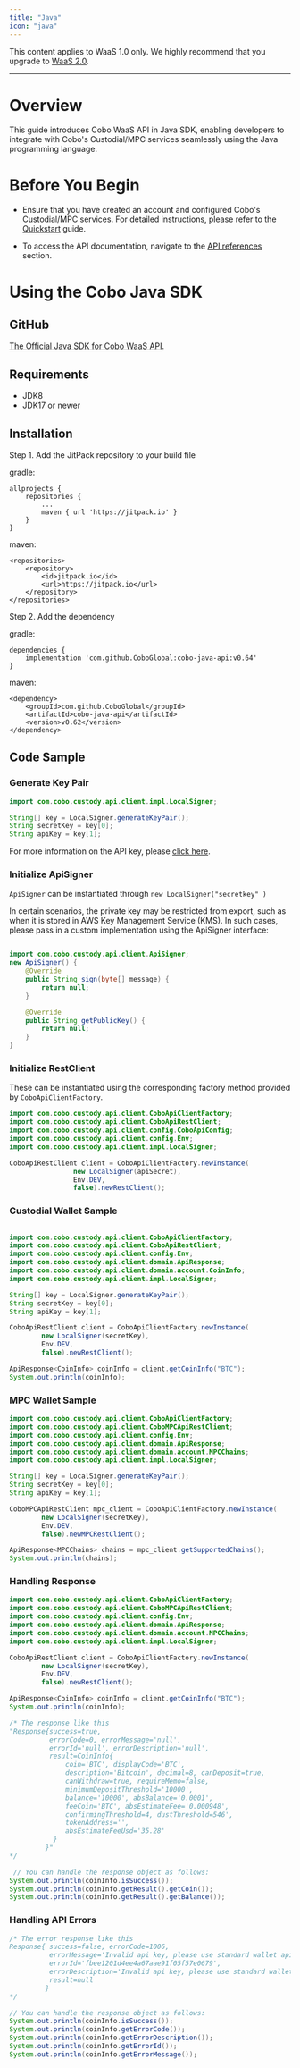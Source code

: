 ```yaml
---
title: "Java"
icon: "java"
---
```

<Note>This content applies to WaaS 1.0 only. We highly recommend that you upgrade to [WaaS 2.0](https://www.cobo.com/developers/v2/guides/overview/introduction).</Note>

***
# Overview
This guide introduces Cobo WaaS API in Java SDK, enabling developers to integrate with Cobo's Custodial/MPC services seamlessly using the Java programming language.

# Before You Begin
- Ensure that you have created an account and configured Cobo's Custodial/MPC services.
For detailed instructions, please refer to the [Quickstart](https://www.cobo.com/developers/get-started/overview/quickstart) guide.

- To access the API documentation, navigate to the [API references](https://www.cobo.com/developers/api-references/overview/) section.

# Using the Cobo Java SDK

## GitHub
[The Official Java SDK for Cobo WaaS API](https://github.com/CoboGlobal/cobo-java-api).

## Requirements
- JDK8
- JDK17 or newer


## Installation
Step 1. Add the JitPack repository to your build file

gradle:

```
allprojects {
    repositories {
        ...
        maven { url 'https://jitpack.io' }
    }
}
```

maven:

```
<repositories>
    <repository>
        <id>jitpack.io</id>
        <url>https://jitpack.io</url>
    </repository>
</repositories>
```

Step 2. Add the dependency

gradle:

```
dependencies {
    implementation 'com.github.CoboGlobal:cobo-java-api:v0.64'
}
```

maven:

```
<dependency>
    <groupId>com.github.CoboGlobal</groupId>
    <artifactId>cobo-java-api</artifactId>
    <version>v0.62</version>
</dependency>
```

## Code Sample

### Generate Key Pair

```java
import com.cobo.custody.api.client.impl.LocalSigner;

String[] key = LocalSigner.generateKeyPair();
String secretKey = key[0];
String apiKey = key[1];

```
For more information on the API key, please [click here](https://www.cobo.com/developers/api-references/overview/authentication).


### Initialize ApiSigner
`ApiSigner` can be instantiated through `new LocalSigner("secretkey" )`

In certain scenarios, the private key may be restricted from export, such as when it is stored in AWS Key Management Service (KMS).
In such cases, please pass in a custom implementation using the ApiSigner interface:
```java

import com.cobo.custody.api.client.ApiSigner;
new ApiSigner() {
    @Override
    public String sign(byte[] message) {
        return null;
    }

    @Override
    public String getPublicKey() {
        return null;
    }
}
```

### Initialize RestClient
These can be instantiated using the corresponding factory method provided by `CoboApiClientFactory`.

```java
import com.cobo.custody.api.client.CoboApiClientFactory;
import com.cobo.custody.api.client.CoboApiRestClient;
import com.cobo.custody.api.client.config.CoboApiConfig;
import com.cobo.custody.api.client.config.Env;
import com.cobo.custody.api.client.impl.LocalSigner;

CoboApiRestClient client = CoboApiClientFactory.newInstance(
                new LocalSigner(apiSecret),
                Env.DEV,
                false).newRestClient();
```

### Custodial Wallet Sample
```java

import com.cobo.custody.api.client.CoboApiClientFactory;
import com.cobo.custody.api.client.CoboApiRestClient;
import com.cobo.custody.api.client.config.Env;
import com.cobo.custody.api.client.domain.ApiResponse;
import com.cobo.custody.api.client.domain.account.CoinInfo;
import com.cobo.custody.api.client.impl.LocalSigner;

String[] key = LocalSigner.generateKeyPair();
String secretKey = key[0];
String apiKey = key[1];

CoboApiRestClient client = CoboApiClientFactory.newInstance(
        new LocalSigner(secretKey),
        Env.DEV,
        false).newRestClient();

ApiResponse<CoinInfo> coinInfo = client.getCoinInfo("BTC");
System.out.println(coinInfo);

```


### MPC Wallet Sample
```java
import com.cobo.custody.api.client.CoboApiClientFactory;
import com.cobo.custody.api.client.CoboMPCApiRestClient;
import com.cobo.custody.api.client.config.Env;
import com.cobo.custody.api.client.domain.ApiResponse;
import com.cobo.custody.api.client.domain.account.MPCChains;
import com.cobo.custody.api.client.impl.LocalSigner;

String[] key = LocalSigner.generateKeyPair();
String secretKey = key[0];
String apiKey = key[1];

CoboMPCApiRestClient mpc_client = CoboApiClientFactory.newInstance(
        new LocalSigner(secretKey),
        Env.DEV,
        false).newMPCRestClient();

ApiResponse<MPCChains> chains = mpc_client.getSupportedChains();
System.out.println(chains);
```


### Handling Response

```java
import com.cobo.custody.api.client.CoboApiClientFactory;
import com.cobo.custody.api.client.CoboMPCApiRestClient;
import com.cobo.custody.api.client.config.Env;
import com.cobo.custody.api.client.domain.ApiResponse;
import com.cobo.custody.api.client.domain.account.MPCChains;
import com.cobo.custody.api.client.impl.LocalSigner;

CoboApiRestClient client = CoboApiClientFactory.newInstance(
        new LocalSigner(secretKey),
        Env.DEV,
        false).newRestClient();

ApiResponse<CoinInfo> coinInfo = client.getCoinInfo("BTC");
System.out.println(coinInfo);

/* The response like this
"Response{success=true,
          errorCode=0, errorMessage='null',
          errorId='null', errorDescription='null',
          result=CoinInfo{
              coin='BTC', displayCode='BTC',
              description='Bitcoin', decimal=8, canDeposit=true,
              canWithdraw=true, requireMemo=false,
              minimumDepositThreshold='10000',
              balance='10000', absBalance='0.0001',
              feeCoin='BTC', absEstimateFee='0.000948',
              confirmingThreshold=4, dustThreshold=546',
              tokenAddress='',
              absEstimateFeeUsd='35.28'
           }
         }"
*/

 // You can handle the response object as follows:
System.out.println(coinInfo.isSuccess());
System.out.println(coinInfo.getResult().getCoin());
System.out.println(coinInfo.getResult().getBalance());
```

### Handling API Errors
```java
/* The error response like this
Response{ success=false, errorCode=1006,
          errorMessage='Invalid api key, please use standard wallet api key',
          errorId='fbee1201d4ee4a67aae91f05f57e0679',
          errorDescription='Invalid api key, please use standard wallet api key',
          result=null
         }
*/

// You can handle the response object as follows:
System.out.println(coinInfo.isSuccess());
System.out.println(coinInfo.getErrorCode());
System.out.println(coinInfo.getErrorDescription());
System.out.println(coinInfo.getErrorId());
System.out.println(coinInfo.getErrorMessage());
```


